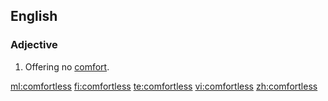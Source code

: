 ==English==
===Adjective===
{{en-adj}}
# Offering no [[comfort]].

[[ml:comfortless]]
[[fi:comfortless]]
[[te:comfortless]]
[[vi:comfortless]]
[[zh:comfortless]]
